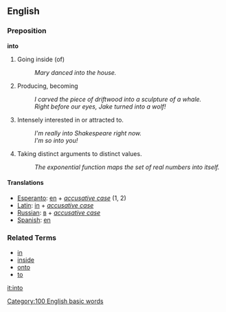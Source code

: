 ==English==
===Preposition===
'''into'''

# Going inside (of)
#: ''Mary danced into the house.''
# Producing, becoming
#: ''I carved the piece of driftwood into a sculpture of a whale.''
#: ''Right before our eyes, Jake turned into a wolf!''
# {{colloquial}} Intensely interested in or attracted to.
#: ''I'm really into Shakespeare right now.''
#: ''I'm so into you!''
# {{mathematics}} Taking distinct arguments to distinct values.
#: ''The exponential function maps the set of real numbers into itself.''

====Translations====
*[[Esperanto]]: [[en]] + ''[[accusative case]]'' (1, 2)
*[[Latin]]: [[in]] + ''[[accusative case]]''
*[[Russian]]: [[в]] + ''[[accusative case]]''
*[[Spanish]]: [[en]]

===Related Terms===
*[[in]]
*[[inside]]
*[[onto]]
*[[to]]

[[it:into]]
[[Category:100 English basic words]]